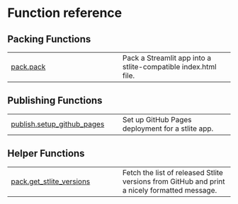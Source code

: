 # Function reference {.doc .doc-index}

## Packing Functions



| | |
| --- | --- |
| [pack.pack](pack.pack.qmd#stlitepack.pack.pack) | Pack a Streamlit app into a stlite-compatible index.html file. |

## Publishing Functions



| | |
| --- | --- |
| [publish.setup_github_pages](publish.setup_github_pages.qmd#stlitepack.publish.setup_github_pages) | Set up GitHub Pages deployment for a stlite app. |

## Helper Functions



| | |
| --- | --- |
| [pack.get_stlite_versions](pack.get_stlite_versions.qmd#stlitepack.pack.get_stlite_versions) | Fetch the list of released Stlite versions from GitHub and print a nicely formatted message. |